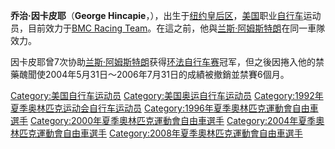 {{noteTA
|1=zh:佐治;zh-hans:乔治;zh-hk:佐治;zh-sg:乔治;zh-tw:喬治;zh-cn:乔治
}}

{{Infobox Cyclist
|ridername=乔治·因卡皮耶<br />George Hincapie
|image=George Hincapie - 2004 San Francisco Grand Prix.jpg
|fullname= George Hincapie
|nickname=
|date_of_birth= {{Bda|1973|6|29}}
|country={{USA}}
|currentteam= [[探索频道自行车队|探索频道]]
|proyears=1994年－1996年<br>1997年－2004年<br>2005年－2006年<br>2007年－2009年<br>2010年－至今
|proteams=[[摩托罗拉自行车队|摩托罗拉]]<br>[[美国邮政自行车队|美国邮政]]<br>[[探索频道自行车队|探索频道]]<br>[[Team_High_Road|Team High Road]]<br>[[BMC_Racing_Team|BMC Racing Team]]
|majorwins=
}}
'''乔治·因卡皮耶'''（'''George Hincapie'''，{{bd|1973年|6月29日||}}），出生于[[纽约|纽约]][[皇后区|皇后区]]，[[美国|美国]]职业[[自行车|自行车]]运动员，目前效力于[[BMC_Racing_Team|BMC Racing Team]]。在這之前，他與[[兰斯·阿姆斯特朗|兰斯·阿姆斯特朗]]在同一車隊效力。

因卡皮耶曾7次协助[[兰斯·阿姆斯特朗|兰斯·阿姆斯特朗]]获得[[环法自行车赛|环法自行车赛]]冠军，但之後因捲入他的禁藥醜聞使2004年5月31日～2006年7月31日的成績被撤銷並禁賽6個月。

{{US-sport-bio-stub}}
{{DEFAULTSORT:Hincapie, George}}
[[Category:美国自行车运动员|Category:美国自行车运动员]]
[[Category:美国奥运自行车运动员|Category:美国奥运自行车运动员]]
[[Category:1992年夏季奥林匹克运动会自行车运动员|Category:1992年夏季奥林匹克运动会自行车运动员]]
[[Category:1996年夏季奧林匹克運動會自由車選手|Category:1996年夏季奧林匹克運動會自由車選手]]
[[Category:2000年夏季奧林匹克運動會自由車選手|Category:2000年夏季奧林匹克運動會自由車選手]]
[[Category:2004年夏季奧林匹克運動會自由車選手|Category:2004年夏季奧林匹克運動會自由車選手]]
[[Category:2008年夏季奧林匹克運動會自由車選手|Category:2008年夏季奧林匹克運動會自由車選手]]